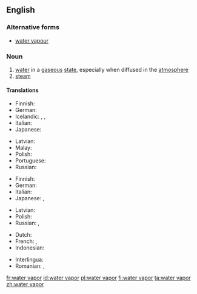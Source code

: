 ==English==

===Alternative forms===
* [[water vapour]]

===Noun===
{{wikipedia}}
{{en-noun|head=[[water]] [[vapor]]}}

# [[water]] in a [[gaseous]] [[state]], especially when diffused in the [[atmosphere]]
# [[steam]]

====Translations====
{{trans-top|water in a gaseous state}}
* Finnish: {{t+|fi|vesihöyry}}
* German: {{t+|de|Wasserdampf|m}}
* Icelandic: {{t|is|loftraki|m}}, {{t|is|vatnsgufa|f}}, {{t+|is|eimur|m}}
* Italian: {{t|it|vapore acqueo|m}}
* Japanese: {{t|ja|水蒸気|tr=すいじょうき, suijōki|sc=Jpan}}
{{trans-mid}}
* Latvian: {{t|lv|ūdens tvaiks|m}}
* Malay: {{t|ms|wap air}}
* Polish: {{t|pl|para wodna|f}}
* Portuguese: {{t|pt|[[vapor]] [[d'água]]|m}}
* Russian: {{t|ru|водяной пар|m|tr=vod'anój par}}
{{trans-bottom}}

{{trans-top|steam}}
* Finnish: {{t+|fi|vesihöyry}}
* German: {{t+|de|Dampf|m}}
* Italian: {{t+|it|vapore|m}}
* Japanese: {{t-check|ja|水蒸気|tr=すいじょうき, suijōki|sc=Jpan}}, {{t-check|ja|蒸気|tr=[[じょうき]], jōki|sc=Jpan}}
{{trans-mid}}
* Latvian: {{t|lv|ūdens tvaiks|m}}
* Polish: {{t+|pl|para}}
* Russian: {{t|ru|водяной пар|m|tr=vod'anój par}}, {{t+|ru|пар|m|tr=par}}
{{trans-bottom}}

{{checktrans-top}}
* Dutch: {{t-check|nl|waterdamp|m}}
* French: {{t-check|fr|vapeur|f}}, {{t-check|fr|vapeur d’eau|f}}
* Indonesian: {{t-check|id|uap air}}
{{trans-mid}}
* Interlingua: {{t-check|ia|vapor de aqua}}
* Romanian: {{t-check|ro|abur|m}}, {{t-check|ro|vapori de apă|m-p}}
{{trans-bottom}}

[[fr:water vapor]]
[[id:water vapor]]
[[pl:water vapor]]
[[fi:water vapor]]
[[ta:water vapor]]
[[zh:water vapor]]